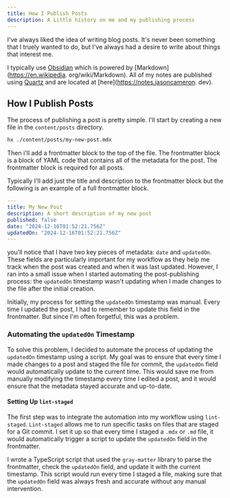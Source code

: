 ```yaml
---
title: How I Publish Posts
description: A Little history on me and my publishing process
---
```


I've always liked the idea of writing blog posts. It's never been something that I truely wanted to do, but I've
always had a desire to write about things that interest me.

I typically use [Obsidian](https://obsidian.md/) which is powered by [Markdown](https://en.wikipedia.
org/wiki/Markdown). All of my notes are published using [Quartz](https://github.com/jackyzha0/quartz) and are located at [here](https://notes.jasoncameron.
dev).

## How I Publish Posts

The process of publishing a post is pretty simple. I'll start by creating a new file in the `content/posts` directory.

```bash
hx ./content/posts/my-new-post.mdx
```

Then i'll add a frontmatter block to the top of the file. The frontmatter block is a block of YAML code that contains
all of the metadata for the post. The frontmatter block is required for all posts.

Typically I'll add just the title and description to the frontmatter block but the following is an example of a full frontmatter block.

```yaml
---
title: My New Post
description: A short description of my new post
published: false
date: "2024-12-16T01:52:21.756Z"
updatedOn: "2024-12-16T01:52:21.756Z"
---
```

you'll notice that I have two key pieces of metadata: `date` and `updatedOn`. These fields are particularly important for my workflow as they help me track when the post was created and when it was last updated. However, I ran into a small issue when I started automating the post-publishing process: the `updatedOn` timestamp wasn't updating when I made changes to the file after the initial creation.

Initially, my process for setting the `updatedOn` timestamp was manual. Every time I updated the post, I had to
remember to update this field in the frontmatter. But since I'm often forgetful, this was a problem.

### Automating the `updatedOn` Timestamp

To solve this problem, I decided to automate the process of updating the `updatedOn` timestamp using a script. My goal was to ensure that every time I made changes to a post and staged the file for commit, the `updatedOn` field would automatically update to the current time. This would save me from manually modifying the timestamp every time I edited a post, and it would ensure that the metadata stayed accurate and up-to-date.

#### Setting Up `lint-staged`

The first step was to integrate the automation into my workflow using `lint-staged`. `Lint-staged` allows me to run specific tasks on files that are staged for a Git commit. I set it up so that every time I staged a `.mdx` or `.md` file, it would automatically trigger a script to update the `updatedOn` field in the frontmatter.

I wrote a TypeScript script that used the `gray-matter` library to parse the frontmatter, check the `updatedOn` field, and update it with the current timestamp. This script would run every time I staged a file, making sure that the `updatedOn` field was always fresh and accurate without any manual intervention.

<script src="https://gist.github.com/JasonLovesDoggo/ac81713f459b41dc4a74d9dfd4699cef.js"></script>
